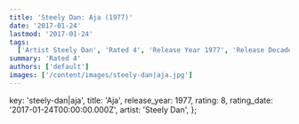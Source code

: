 ```yaml
---
title: 'Steely Dan: Aja (1977)'
date: '2017-01-24'
lastmod: '2017-01-24'
tags:
  ['Artist Steely Dan', 'Rated 4', 'Release Year 1977', 'Release Decade 1970']
summary: 'Rated 4'
authors: ['default']
images: ['/content/images/steely-dan|aja.jpg']
---
```


  key: 'steely-dan|aja',
  title: 'Aja',
  release_year: 1977,
  rating: 8,
  rating_date: '2017-01-24T00:00:00.000Z',
  artist: 'Steely Dan',
};

<MusicRating data={data} />
